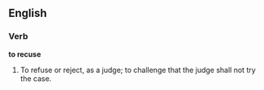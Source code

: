 ==English==

===Verb===

'''to recuse'''

#To refuse or reject, as a judge; to challenge that the judge shall not try the case.